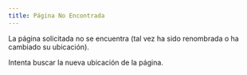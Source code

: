 ```yaml
---
title: Página No Encontrada
---
```


La página solicitada no se encuentra (tal vez ha sido renombrada o ha cambiado su ubicación).

Intenta buscar la nueva ubicación de la página.